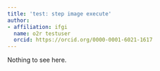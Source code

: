 ```yaml
---
title: 'test: step image execute'
author:
- affiliation: ifgi
  name: o2r testuser
  orcid: https://orcid.org/0000-0001-6021-1617
---
```


Nothing to see here.
